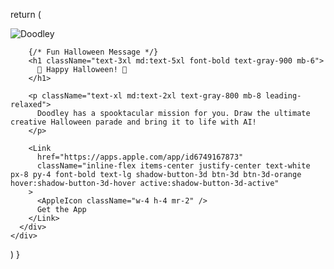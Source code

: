 
  return (
    <div className="min-h-screen bg-gradient-to-b from-orange-50 to-purple-50 flex items-center justify-center px-4 py-12">
      <div className="max-w-2xl mx-auto text-center">
        <div className="flex justify-center mb-8">
          <Image
            src="/doodleman-floor.png"
            alt="Doodley"
            width={300}
            height={300}
            quality={100}
          />
        </div>

        {/* Fun Halloween Message */}
        <h1 className="text-3xl md:text-5xl font-bold text-gray-900 mb-6">
          🎃 Happy Halloween! 🎃
        </h1>

        <p className="text-xl md:text-2xl text-gray-800 mb-8 leading-relaxed">
          Doodley has a spooktacular mission for you. Draw the ultimate creative Halloween parade and bring it to life with AI!
        </p>

        <Link
          href="https://apps.apple.com/app/id6749167873"
          className="inline-flex items-center justify-center text-white px-8 py-4 font-bold text-lg shadow-button-3d btn-3d btn-3d-orange hover:shadow-button-3d-hover active:shadow-button-3d-active"
        >
          <AppleIcon className="w-4 h-4 mr-2" />
          Get the App
        </Link>
      </div>
    </div>

)
}
